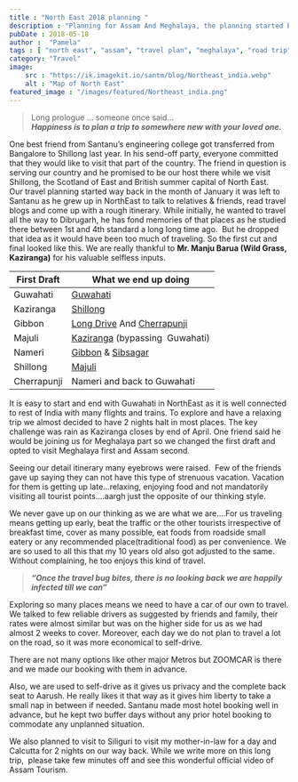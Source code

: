 ```yaml
---
title : "North East 2018 planning "
description : "Planning for Assam And Meghalaya, the planning started back in early 2018/"
pubDate : 2018-05-18
author :  "Pamela"
tags : [ "north east", "assam", "travel plan", "meghalaya", "road trip",]
category: "Travel"
image:
    src : "https://ik.imagekit.io/santm/blog/Northeast_india.webp"
    alt : "Map of North East"
featured_image : "/images/featured/Northeast_india.png"
---
```

> Long prologue … someone once said...  
***Happiness is to plan a trip to somewhere new with your loved one.***  

One best friend from Santanu’s engineering college got transferred from Bangalore to Shillong last year. In his send-off party, everyone committed that they would like to visit that part of the country. The friend in question is serving our country and he promised to be our host there while we visit Shillong, the Scotland of East and British summer capital of North East.  
Our travel planning started way back in the month of January it was left to Santanu as he grew up in NorthEast to talk to relatives & friends, read travel blogs and come up with a rough itinerary. While initially, he wanted to travel all the way to Dibrugarh, he has fond memories of that places as he studied there between 1st and 4th standard a long long time ago.  But he dropped that idea as it would have been too much of traveling. So the first cut and final looked like this. We are really thankful to **Mr. Manju Barua (Wild Grass, Kaziranga)** for his valuable selfless inputs.  

| First Draft | What we end up doing            |
|-------------|---------------------------------|
| Guwahati    | [Guwahati](/blog/2018-05-19-day-1-maa-kamakhya-here-we-come/)                       |
| Kaziranga   | [Shillong](/blog/2018-05-21-day-2-shillong/ )                       |
| Gibbon      | [Long Drive](/blog/2018-12-17-day-3-long-day-long-drive-crazy-one-meghalaya/) And [Cherrapunji](/blog/2018-12-17-tiring-yet-happy-day-double-decker-root-bridge/)                    |
| Majuli      | [Kaziranga](/blog/2019-02-20-day-1-in-kaziranga-april-2018/) (bypassing  Guwahati) |
| Nameri      | [Gibbon](/blog/2020-01-03-a-morning-at-hoollongapar-gibbon-sanctuary/) & [Sibsagar](/blog/2020-01-04-sivasagar-unexplored-ahom-kingdoms-finest/)              |
| Shillong    | [Majuli](/blog/2020-01-20-majuli-day-1-april-2018/)                          |
| Cherrapunji | Nameri and back to Guwahati     |

It is easy to start and end with Guwahati in NorthEast as it is well connected to rest of India with many flights and trains. To explore and have a relaxing trip we almost decided to have 2 nights halt in most places. The key challenge was rain as Kaziranga closes by end of April. One friend said he would be joining us for Meghalaya part so we changed the first draft and opted to visit Meghalaya first and Assam second.  

Seeing our detail itinerary many eyebrows were raised.  Few of the friends gave up saying they can not have this type of strenuous vacation. Vacation for them is getting up late...relaxing, enjoying food and not mandatorily visiting all tourist points….aargh just the opposite of our thinking style.  

We never gave up on our thinking as we are what we are….For us traveling means getting up early, beat the traffic or the other tourists irrespective of breakfast time, cover as many possible, eat foods from roadside small eatery or any recommended place(traditional food) as per convenience. We are so used to all this that my 10 years old also got adjusted to the same. Without complaining, he too enjoys this kind of travel.

> ***“Once the travel bug bites, there is no looking back we are happily  infected till we can”***

Exploring so many places means we need to have a car of our own to travel. We talked to few reliable drivers as suggested by friends and family, their rates were almost similar but was on the higher side for us as we had almost 2 weeks to cover. Moreover, each day we do not plan to travel a lot on the road, so it was more economical to self-drive.  

There are not many options like other major Metros but ZOOMCAR is there and we made our booking with them in advance.

Also, we are used to self-drive as it gives us privacy and the complete back seat to Aarush. He really likes it that way as it gives him liberty to take a small nap in between if needed. Santanu made most hotel booking well in advance, but he kept two buffer days without any prior hotel booking to commodate any unplanned situation.  

We also planned to visit to Siliguri to visit my mother-in-law for a day and Calcutta for 2 nights on our way back.  While we write more on this long trip,  please take few minutes off and see this  wonderful official video of Assam Tourism.

